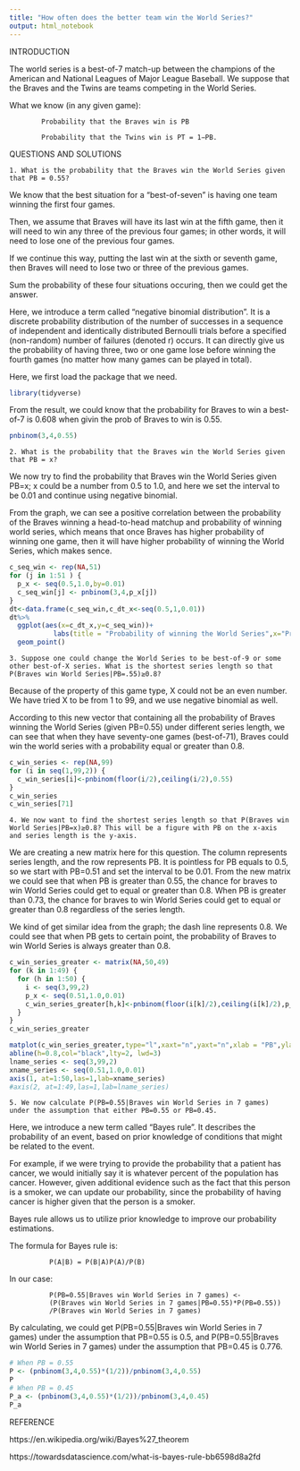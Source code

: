 ---
title: "How often does the better team win the World Series?"
output: html_notebook
---




INTRODUCTION




The world series is a best-of-7 match-up between the champions of the American and National Leagues of Major League Baseball. We suppose that the Braves and the Twins are teams competing in the World Series.

What we know (in any given game):
        
        
            Probability that the Braves win is PB 
            
            Probability that the Twins win is PT = 1−PB.
    



QUESTIONS AND SOLUTIONS


    1. What is the probability that the Braves win the World Series given that PB = 0.55?

We know that the best situation for a "best-of-seven" is having one team winning the first four games.

Then, we assume that Braves will have its last win at the fifth game, then it will need to win any three of the previous four games; in other words, it will need to lose one of the previous four games.

If we continue this way, putting the last win at the sixth or seventh game, then Braves will need to lose two or three of the previous games.

Sum the probability of these four situations occuring, then we could get the answer.

Here, we introduce a term called "negative binomial distribution". It is a discrete probability distribution of the number of successes in a sequence of independent and identically distributed Bernoulli trials before a specified (non-random) number of failures (denoted r) occurs. It can directly give us the probability of having three, two or one game lose before winning the fourth games (no matter how many games can be played in total).


Here, we first load the package that we need.

```{r}
library(tidyverse)
```



From the result, we could know that the probability for Braves to win a best-of-7 is 0.608 when givin the prob of Braves to win is 0.55.


```{r}
pnbinom(3,4,0.55)

```

    2. What is the probability that the Braves win the World Series given that PB = x?

We now try to find the probability that Braves win the World Series given PB=x; x could be a number from 0.5 to 1.0, and here we set the interval to be 0.01 and continue using negative binomial.

From the graph, we can see a positive correlation between the probability of the Braves winning a head-to-head matchup and probability of winning world series, which means that once Braves has higher probability of winning one game, then it will have higher probability of winning the World Series, which makes sence.
```{r}
c_seq_win <- rep(NA,51)
for (j in 1:51 ) {
  p_x <- seq(0.5,1.0,by=0.01)
  c_seq_win[j] <- pnbinom(3,4,p_x[j])
}
dt<-data.frame(c_seq_win,c_dt_x<-seq(0.5,1,0.01))
dt%>%
  ggplot(aes(x=c_dt_x,y=c_seq_win))+
           labs(title = "Probability of winning the World Series",x="Probability of the Braves winning a head-to-head matchup",y="Pr(Win World Series)") + 
  geom_point()
```

    3. Suppose one could change the World Series to be best-of-9 or some other best-of-X series. What is the shortest series length so that P(Braves win World Series|PB=.55)≥0.8?

Because of the property of this game type, X could not be an even number. We have tried X to be from 1 to 99, and we use negative binomial as well. 

According to this new vector that containing all the probability of Braves winning the World Series (given PB=0.55) under different series length, we can see that when they have seventy-one games (best-of-71), Braves could win the world series with a probability equal or greater than 0.8.
```{r}

c_win_series <- rep(NA,99)
for (i in seq(1,99,2)) {
  c_win_series[i]<-pnbinom(floor(i/2),ceiling(i/2),0.55)
}
c_win_series
c_win_series[71]

```



    4. We now want to find the shortest series length so that P(Braves win World Series|PB=x)≥0.8? This will be a figure with PB on the x-axis and series length is the y-axis.

We are creating a new matrix here for this question. The column represents series length, and the row represents PB. It is pointless for PB equals to 0.5, so we start with PB=0.51 and set the interval to be 0.01. From the new matrix we could see that when PB is greater than 0.55, the chance for braves to win World Series could get to equal or greater than 0.8. When PB is greater than 0.73, the chance for braves to win World Series could get to equal or greater than 0.8 regardless of the series length.

We kind of get similar idea from the graph; the dash line represents 0.8. We could see that when PB gets to certain point, the probability of Braves to win World Series is always greater than 0.8. 
```{r}

c_win_series_greater <- matrix(NA,50,49)
for (k in 1:49) {
  for (h in 1:50) {
    i <- seq(3,99,2)
    p_x <- seq(0.51,1.0,0.01)
    c_win_series_greater[h,k]<-pnbinom(floor(i[k]/2),ceiling(i[k]/2),p_x[h])
  }
}
c_win_series_greater

matplot(c_win_series_greater,type="l",xaxt="n",yaxt="n",xlab = "PB",ylab="Series Length")
abline(h=0.8,col="black",lty=2, lwd=3)
lname_series <- seq(3,99,2)
xname_series <- seq(0.51,1.0,0.01)
axis(1, at=1:50,las=1,lab=xname_series)
#axis(2, at=1:49,las=1,lab=lname_series)
```



    5. We now calculate P(PB=0.55|Braves win World Series in 7 games) under the assumption that either PB=0.55 or PB=0.45.

Here, we introduce a new term called "Bayes rule". It describes the probability of an event, based on prior knowledge of conditions that might be related to the event. 

For example, if we were trying to provide the probability that a patient has cancer, we would initially say it is whatever percent of the population has cancer. However, given additional evidence such as the fact that this person is a smoker, we can update our probability, since the probability of having cancer is higher given that the person is a smoker. 

Bayes rule allows us to utilize prior knowledge to improve our probability estimations.

The formula for Bayes rule is:
              
              P(A|B) = P(B|A)P(A)/P(B)

In our case:

              P(PB=0.55|Braves win World Series in 7 games) <- 
              (P(Braves win World Series in 7 games|PB=0.55)*P(PB=0.55))
              /P(Braves win World Series in 7 games)

By calculating, we could get P(PB=0.55|Braves win World Series in 7 games) under the assumption that PB=0.55 is 0.5, and P(PB=0.55|Braves win World Series in 7 games) under the assumption that PB=0.45 is 0.776.

```{r}
# When PB = 0.55
P <- (pnbinom(3,4,0.55)*(1/2))/pnbinom(3,4,0.55)
P
# When PB = 0.45
P_a <- (pnbinom(3,4,0.55)*(1/2))/pnbinom(3,4,0.45)
P_a
```




REFERENCE

https://en.wikipedia.org/wiki/Bayes%27_theorem

https://towardsdatascience.com/what-is-bayes-rule-bb6598d8a2fd
